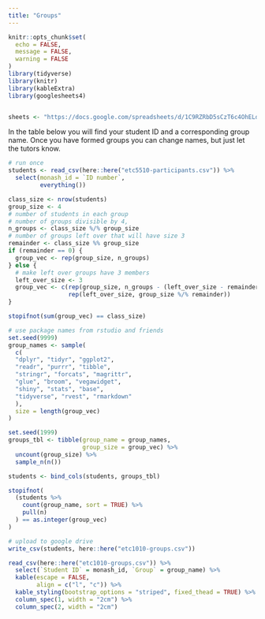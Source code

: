 ```yaml
---
title: "Groups"
---
```


```r
knitr::opts_chunk$set(
  echo = FALSE,
  message = FALSE,
  warning = FALSE
)
library(tidyverse)
library(knitr)
library(kableExtra)
library(googlesheets4)


sheets <- "https://docs.google.com/spreadsheets/d/1C9RZRbD5sCzT6c4OhELdyTaBPCgtKQzX66CuFzUvUxg/edit?usp=sharing"
```

In the table below you will find your student ID and a corresponding
group name. Once you have formed groups you can change names, but just
let the tutors know. 

```r
# run once
students <- read_csv(here::here("etc5510-participants.csv")) %>% 
  select(monash_id = `ID number`, 
         everything())

class_size <- nrow(students)
group_size <- 4
# number of students in each group
# number of groups divisible by 4,
n_groups <- class_size %/% group_size
# number of groups left over that will have size 3
remainder <- class_size %% group_size
if (remainder == 0) {
  group_vec <- rep(group_size, n_groups) 
} else {
  # make left over groups have 3 members
  left_over_size <- 3
  group_vec <- c(rep(group_size, n_groups - (left_over_size - remainder)),
                 rep(left_over_size, group_size %/% remainder))
}

stopifnot(sum(group_vec) == class_size)

# use package names from rstudio and friends
set.seed(9999)
group_names <- sample(
  c(
  "dplyr", "tidyr", "ggplot2", 
  "readr", "purrr", "tibble",
  "stringr", "forcats", "magrittr",
  "glue", "broom", "vegawidget",
  "shiny", "stats", "base",
  "tidyverse", "rvest", "rmarkdown"
  ), 
  size = length(group_vec)
)

set.seed(1999)
groups_tbl <- tibble(group_name = group_names,
                     group_size = group_vec) %>% 
  uncount(group_size) %>% 
  sample_n(n())

students <- bind_cols(students, groups_tbl)

stopifnot(
  (students %>% 
    count(group_name, sort = TRUE) %>% 
    pull(n)
  ) == as.integer(group_vec)
)

# upload to google drive
write_csv(students, here::here("etc1010-groups.csv"))
```

```r
read_csv(here::here("etc1010-groups.csv")) %>% 
  select(`Student ID` = monash_id, `Group` = group_name) %>% 
  kable(escape = FALSE, 
        align = c("l", "c")) %>% 
  kable_styling(bootstrap_options = "striped", fixed_thead = TRUE) %>% 
  column_spec(1, width = "2cm") %>% 
  column_spec(2, width = "2cm")
```